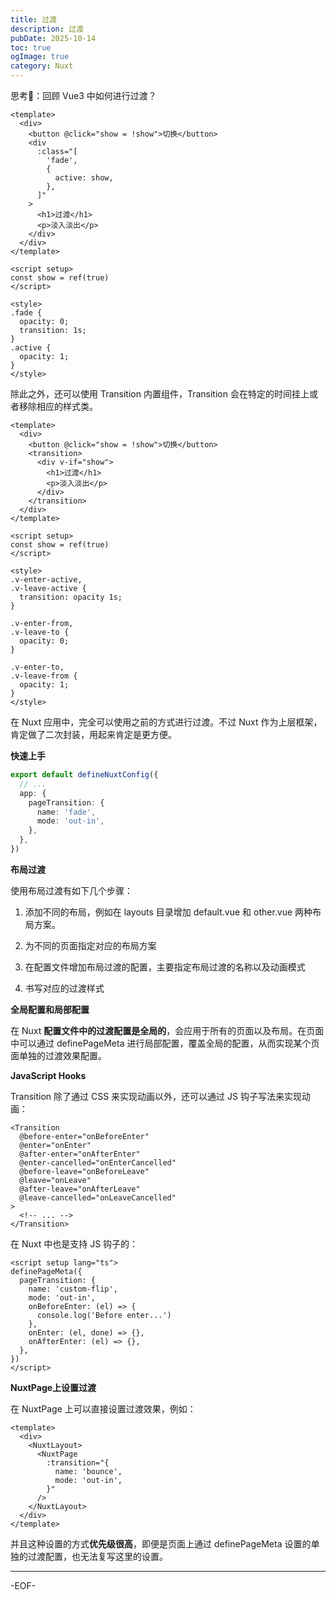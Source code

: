 ```yaml
---
title: 过渡
description: 过渡
pubDate: 2025-10-14
toc: true
ogImage: true
category: Nuxt
---
```


思考🤔：回顾 Vue3 中如何进行过渡？

```vue
<template>
  <div>
    <button @click="show = !show">切换</button>
    <div
      :class="[
        'fade',
        {
          active: show,
        },
      ]"
    >
      <h1>过渡</h1>
      <p>淡入淡出</p>
    </div>
  </div>
</template>

<script setup>
const show = ref(true)
</script>

<style>
.fade {
  opacity: 0;
  transition: 1s;
}
.active {
  opacity: 1;
}
</style>
```

除此之外，还可以使用 Transition 内置组件，Transition 会在特定的时间挂上或者移除相应的样式类。

```vue
<template>
  <div>
    <button @click="show = !show">切换</button>
    <transition>
      <div v-if="show">
        <h1>过渡</h1>
        <p>淡入淡出</p>
      </div>
    </transition>
  </div>
</template>

<script setup>
const show = ref(true)
</script>

<style>
.v-enter-active,
.v-leave-active {
  transition: opacity 1s;
}

.v-enter-from,
.v-leave-to {
  opacity: 0;
}

.v-enter-to,
.v-leave-from {
  opacity: 1;
}
</style>
```

在 Nuxt 应用中，完全可以使用之前的方式进行过渡。不过 Nuxt 作为上层框架，肯定做了二次封装，用起来肯定是更方便。

**快速上手**

```ts
export default defineNuxtConfig({
  // ...
  app: {
    pageTransition: {
      name: 'fade',
      mode: 'out-in',
    },
  },
})
```

**布局过渡**

使用布局过渡有如下几个步骤：

1. 添加不同的布局，例如在 layouts 目录增加 default.vue 和 other.vue 两种布局方案。

2. 为不同的页面指定对应的布局方案

3. 在配置文件增加布局过渡的配置，主要指定布局过渡的名称以及动画模式

4. 书写对应的过渡样式

**全局配置和局部配置**

在 Nuxt **配置文件中的过渡配置是全局的**，会应用于所有的页面以及布局。在页面中可以通过 definePageMeta 进行局部配置，覆盖全局的配置，从而实现某个页面单独的过渡效果配置。

**JavaScript Hooks**

Transition 除了通过 CSS 来实现动画以外，还可以通过 JS 钩子写法来实现动画：

```vue
<Transition
  @before-enter="onBeforeEnter"
  @enter="onEnter"
  @after-enter="onAfterEnter"
  @enter-cancelled="onEnterCancelled"
  @before-leave="onBeforeLeave"
  @leave="onLeave"
  @after-leave="onAfterLeave"
  @leave-cancelled="onLeaveCancelled"
>
  <!-- ... -->
</Transition>
```

在 Nuxt 中也是支持 JS 钩子的：

```vue
<script setup lang="ts">
definePageMeta({
  pageTransition: {
    name: 'custom-flip',
    mode: 'out-in',
    onBeforeEnter: (el) => {
      console.log('Before enter...')
    },
    onEnter: (el, done) => {},
    onAfterEnter: (el) => {},
  },
})
</script>
```

**NuxtPage上设置过渡**

在 NuxtPage 上可以直接设置过渡效果，例如：

```vue
<template>
  <div>
    <NuxtLayout>
      <NuxtPage
        :transition="{
          name: 'bounce',
          mode: 'out-in',
        }"
      />
    </NuxtLayout>
  </div>
</template>
```

并且这种设置的方式**优先级很高**，即便是页面上通过 definePageMeta 设置的单独的过渡配置，也无法复写这里的设置。

---

-EOF-
